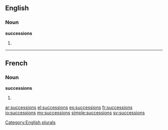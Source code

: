 ==English==

===Noun===
'''successions'''

# {{plural of|[[succession]]}}

[[Category:English plurals]]

----

==French==

===Noun===
'''successions''' {{f}}

# {{plural of|[[succession]]|lang=fr}}

[[ar:successions]]
[[el:successions]]
[[es:successions]]
[[fr:successions]]
[[io:successions]]
[[my:successions]]
[[simple:successions]]
[[sv:successions]]